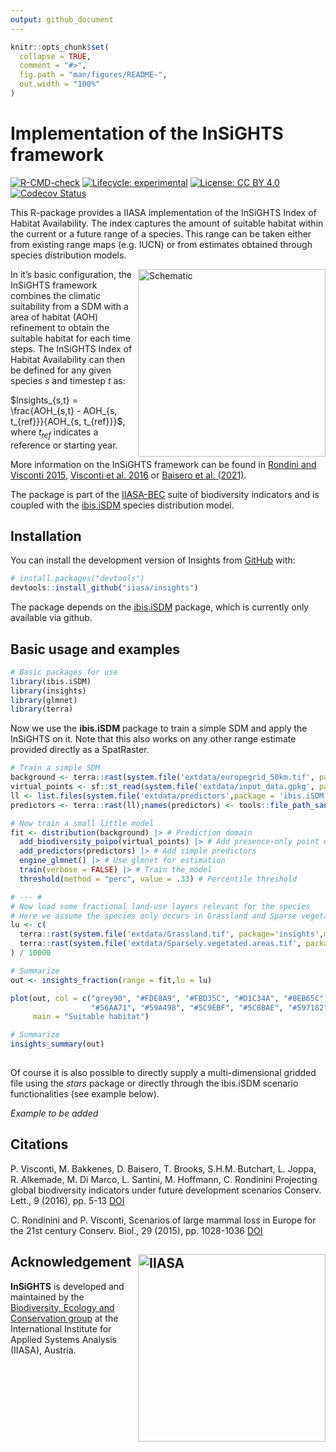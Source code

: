 ```yaml
---
output: github_document
---
```


<!-- README.md is generated from README.Rmd. Please edit that file -->

```r
knitr::opts_chunk$set(
  collapse = TRUE,
  comment = "#>",
  fig.path = "man/figures/README-",
  out.width = "100%"
)
```

# Implementation of the InSiGHTS framework

<!-- badges: start -->
[![R-CMD-check](https://github.com/iiasa/insights/actions/workflows/R-CMD-check.yaml/badge.svg)](https://github.com/iiasa/insights/actions/workflows/R-CMD-check.yaml)
[![Lifecycle: experimental](https://img.shields.io/badge/lifecycle-experimental-orange.svg)](https://lifecycle.r-lib.org/articles/stages.html#experimental)
[![License: CC BY 4.0](https://img.shields.io/badge/license-CC BY 4.0-blue.svg)](https://creativecommons.org/licenses/by/4.0/)
[![Codecov Status](https://codecov.io/gh/iiasa/insights/branch/main/graph/badge.svg)](https://app.codecov.io/gh/iiasa/insights?branch=main)<!-- badges: end -->

This R-package provides a IIASA implementation of the InSiGHTS Index of Habitat Availability. The index
captures the amount of suitable habitat within the current or a future range of a species. This range can be taken either from existing range maps (e.g. IUCN) or from estimates obtained through species distribution models.

<img src="man/figures/insights_schematic.png" alt="Schematic" align="right" width="300"/>

In it's basic configuration, the InSiGHTS framework combines the climatic suitability from a SDM with a area of habitat (AOH) refinement to obtain the suitable habitat for each time steps.
The InSiGHTS Index of Habitat Availability can then be defined for any given species $s$ and timestep $t$ as:

$Insights_{s,t} = \frac{AOH_{s,t} - AOH_{s, t_{ref}}}{AOH_{s, t_{ref}}}$, where $t_{ref}$ indicates a reference or starting year.

More information on the InSiGHTS framework can be found in [Rondini and Visconti 2015](https://doi.org/10.1111/cobi.12532), [Visconti et al. 2016](https://doi.org/10.1111/conl.12159) or [Baisero et al. (2021)](https://doi.org/10.1016/j.oneear.2020.05.015).

The package is part of the [IIASA-BEC](https://iiasa.ac.at/programs/bnr/bec) suite of biodiversity indicators and is coupled with the [ibis.iSDM](https://iiasa.github.io/ibis.iSDM/) species distribution model. 

## Installation

You can install the development version of Insights from [GitHub](https://github.com/) with:

``` r
# install.packages("devtools")
devtools::install_github("iiasa/insights")
```
The package depends on the [ibis.iSDM](https://iiasa.github.io/ibis.iSDM/) package, which is currently only available via github.

## Basic usage and examples

```r
# Basic packages for use
library(ibis.iSDM)
library(insights)
library(glmnet)
library(terra)
```

Now we use the **ibis.iSDM** package to train a simple SDM and apply the InSiGHTS on it.
Note that this also works on any other range estimate provided directly as a
SpatRaster.

```r
# Train a simple SDM
background <- terra::rast(system.file('extdata/europegrid_50km.tif', package='ibis.iSDM',mustWork = TRUE))
virtual_points <- sf::st_read(system.file('extdata/input_data.gpkg', package='ibis.iSDM',mustWork = TRUE),'points',quiet = TRUE)
ll <- list.files(system.file('extdata/predictors',package = 'ibis.iSDM',mustWork = TRUE),full.names = T)
predictors <- terra::rast(ll);names(predictors) <- tools::file_path_sans_ext(basename(ll))

# Now train a small little model
fit <- distribution(background) |> # Prediction domain
  add_biodiversity_poipo(virtual_points) |> # Add presence-only point data
  add_predictors(predictors) |> # Add simple predictors
  engine_glmnet() |> # Use glmnet for estimation
  train(verbose = FALSE) |> # Train the model 
  threshold(method = "perc", value = .33) # Percentile threshold

# --- #
# Now load some fractional land-use layers relevant for the species
# Here we assume the species only occurs in Grassland and Sparse vegetation
lu <- c(
  terra::rast(system.file('extdata/Grassland.tif', package='insights',mustWork = TRUE)),
  terra::rast(system.file('extdata/Sparsely.vegetated.areas.tif', package='insights',mustWork = TRUE))
) / 10000

# Summarize 
out <- insights_fraction(range = fit,lu = lu)

plot(out, col = c("grey90", "#FDE8A9", "#FBD35C", "#D1C34A", "#8EB65C",
                  "#56AA71", "#59A498", "#5C9EBF", "#5C8BAE", "#597182"),
     main = "Suitable habitat")

# Summarize
insights_summary(out)
  
```


Of course it is also possible to directly supply a multi-dimensional gridded file
using the *stars* package or directly through the ibis.iSDM scenario functionalities
(see example below).

*Example to be added*


## Citations

P. Visconti, M. Bakkenes, D. Baisero, T. Brooks, S.H.M. Butchart, L. Joppa, R. Alkemade, M. Di Marco, L. Santini, M. Hoffmann, C. Rondinini
Projecting global biodiversity indicators under future development scenarios Conserv. Lett., 9 (2016), pp. 5-13 [DOI](https://doi.org/10.1111/conl.12159)

C. Rondinini and P. Visconti, Scenarios of large mammal loss in Europe for the 21st century Conserv. Biol., 29 (2015), pp. 1028-1036 [DOI](https://doi.org/10.1111/cobi.12532)


## Acknowledgement <a href="https://iiasa.ac.at"><img src="man/figures/IIASA_PNG_logo_blue.png" alt="IIASA" align="right" width="300"/></a>

**InSiGHTS** is developed and maintained by the [Biodiversity, Ecology and Conservation group](https://iiasa.ac.at/programs/bnr/bec) at the International Institute for Applied Systems Analysis (IIASA), Austria.
